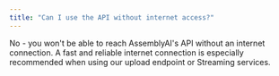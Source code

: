 ```yaml
---
title: "Can I use the API without internet access?"
---
```


No - you won't be able to reach AssemblyAI's API without an internet connection. A fast and reliable internet connection is especially recommended when using our upload endpoint or Streaming services.
